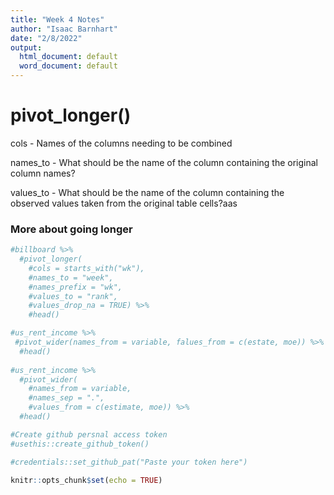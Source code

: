 ```yaml
---
title: "Week 4 Notes"
author: "Isaac Barnhart"
date: "2/8/2022"
output:
  html_document: default
  word_document: default
---
```

# pivot_longer()

cols - Names of the columns needing to be combined

names_to - What should be the name of the column containing the original column names?

values_to - What should be the name of the column containing the observed values taken from the original table cells?aas

### More about going longer
```r
#billboard %>%
  #pivot_longer(
    #cols = starts_with("wk"),
    #names_to = "week",
    #names_prefix = "wk",
    #values_to = "rank",
    #values_drop_na = TRUE) %>%
    #head()

#us_rent_income %>%
 #pivot_wider(names_from = variable, falues_from = c(estate, moe)) %>%
  #head()
  
#us_rent_income %>%
  #pivot_wider(
    #names_from = variable,
    #names_sep = ".",
    #values_from = c(estimate, moe)) %>%
  #head()
```

```r
#Create github persnal access token
#usethis::create_github_token()

#credentials::set_github_pat("Paste your token here")
```



```r
knitr::opts_chunk$set(echo = TRUE)
```


